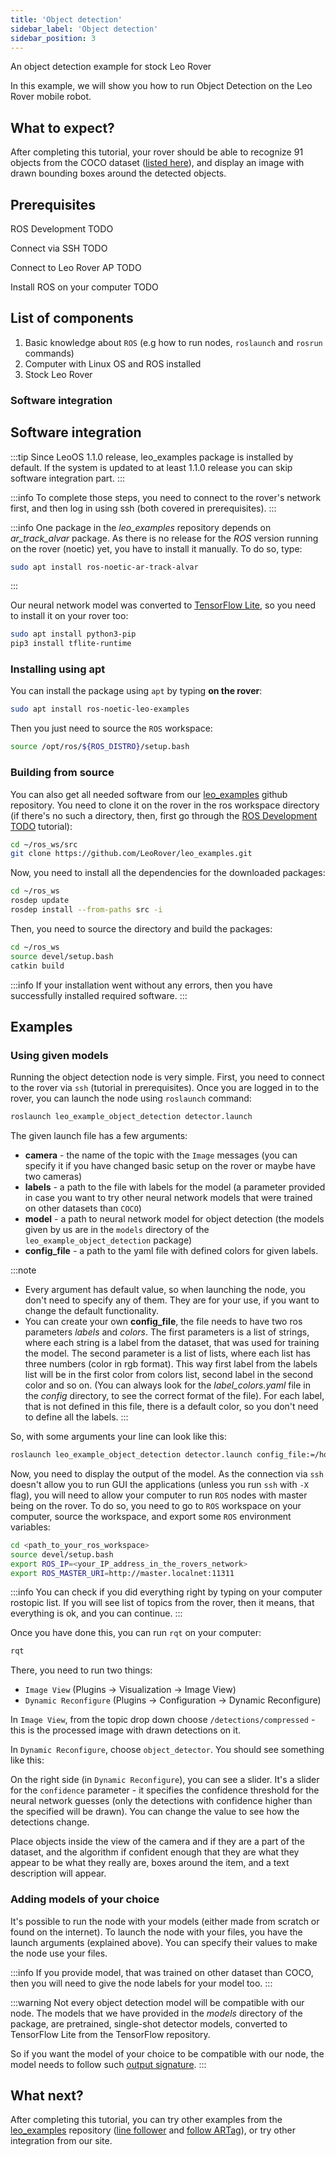 ```yaml
---
title: 'Object detection'
sidebar_label: 'Object detection'
sidebar_position: 3
---
```



An object detection example for stock Leo Rover

In this example, we will show you how to run Object Detection on the Leo Rover mobile robot.

## What to expect?

After completing this tutorial, your rover should be able to recognize 91 objects from the COCO dataset
([listed here](https://blog.roboflow.com/coco-dataset/#coco-dataset-class-list)),
and display an image with drawn bounding boxes around the detected objects.

<div className="video-container">
  <LiteYouTubeEmbed
    id="ZF85igYXXBo"
    params="autoplay=0&autohide=1&showinfo=0&rel=0"
    poster="hqdefault"
    title="Leo Rover Unboxing and Getting Started"
    webp
  />
</div>

## Prerequisites

ROS Development TODO

Connect via SSH TODO

Connect to Leo Rover AP TODO

Install ROS on your computer TODO

## List of components

1. Basic knowledge about `ROS` (e.g how to run nodes, `roslaunch` and `rosrun` commands)
2. Computer with Linux OS and ROS installed
3. Stock Leo Rover

### Software integration

## Software integration

:::tip
Since LeoOS 1.1.0 release, leo_examples package is installed by default.
If the system is updated to at least 1.1.0 release you can skip software integration part.
:::

:::info
To complete those steps, you need to connect to the rover's network first, and then log in using ssh (both covered in prerequisites).
:::

:::info
One package in the _leo_examples_ repository depends on _ar_track_alvar_ package. As there is no release for the _ROS_ version running on the rover (noetic) yet,
you have to install it manually. To do so, type:

```bash
sudo apt install ros-noetic-ar-track-alvar
```

:::

Our neural network model was converted to [TensorFlow Lite](https://www.tensorflow.org/lite), so you need to install it on your rover too:

```bash
sudo apt install python3-pip
pip3 install tflite-runtime
```

### Installing using apt

You can install the package using `apt` by typing **on the rover**:

```bash
sudo apt install ros-noetic-leo-examples
```

Then you just need to source the `ROS` workspace:

```bash
source /opt/ros/${ROS_DISTRO}/setup.bash
```

### Building from source

You can also get all needed software from our [leo_examples](https://github.com/LeoRover/leo_examples) github repository.
You need to clone it on the rover in the ros workspace directory (if there's no such a directory,
then, first go through the [ROS Development TODO](https://www.leorover.tech/guides/ros-development) tutorial):

```bash
cd ~/ros_ws/src
git clone https://github.com/LeoRover/leo_examples.git
```

Now, you need to install all the dependencies for the downloaded packages:

```bash
cd ~/ros_ws
rosdep update
rosdep install --from-paths src -i
```

Then, you need to source the directory and build the packages:

```bash
cd ~/ros_ws
source devel/setup.bash
catkin build
```

:::info
If your installation went without any errors, then you have successfully installed required software.
:::

## Examples

### Using given models

Running the object detection node is very simple. First, you need to connect to the rover via `ssh` (tutorial in prerequisites).
Once you are logged in to the rover, you can launch the node using `roslaunch` command:

```bash
roslaunch leo_example_object_detection detector.launch
```

The given launch file has a few arguments:

- **camera** - the name of the topic with the `Image` messages (you can specify it if you have changed basic setup on the rover or maybe have two cameras)
- **labels** - a path to the file with labels for the model (a parameter provided in case you want to try other neural network models that were trained on other datasets than `COCO`)
- **model** - a path to neural network model for object detection (the models given by us are in the `models` directory of the `leo_example_object_detection` package)
- **config_file** - a path to the yaml file with defined colors for given labels.

:::note

- Every argument has default value, so when launching the node, you don't need to specify any of them. They are for your use, if you want to change the default functionality.
- You can create your own **config_file**, the file needs to have two ros parameters _labels_ and _colors_. The first parameters is a list of strings,
  where each string is a label from the dataset, that was used for training the model. The second parameter is a list of lists, where each list has three numbers
  (color in rgb format). This way first label from the labels list will be in the first color from colors list, second label in the second color and so on.
  (You can always look for the _label_colors.yaml_ file in the _config_ directory, to see the correct format of the file). For each label, that is not defined in this file,
  there is a default color, so you don't need to define all the labels.
  :::

So, with some arguments your line can look like this:

```bash
roslaunch leo_example_object_detection detector.launch config_file:=/home/pi/ros_ws/src/leo_examples/leo_example_object_detection/config/my_colors.yaml
```

Now, you need to display the output of the model. As the connection via `ssh` doesn't allow you to run GUI the applications (unless you run `ssh` with `-X` flag),
you will need to allow your computer to run `ROS` nodes with master being on the rover. To do so, you need to go to `ROS` workspace on your computer,
source the workspace, and export some `ROS` environment variables:

```bash
cd <path_to_your_ros_workspace>
source devel/setup.bash
export ROS_IP=<your_IP_address_in_the_rovers_network>
export ROS_MASTER_URI=http://master.localnet:11311
```

:::info
You can check if you did everything right by typing on your computer rostopic list. If you will see list of topics from the rover, then it means,
that everything is ok, and you can continue.
:::

Once you have done this, you can run `rqt` on your computer:

```bash
rqt
```

There, you need to run two things:

- `Image View` (Plugins -> Visualization -> Image View)
- `Dynamic Reconfigure` (Plugins -> Configuration -> Dynamic Reconfigure)

In `Image View`, from the topic drop down choose `/detections/compressed` - this is the processed image with drawn detections on it.

In `Dynamic Reconfigure`, choose `object_detector`. You should see something like this:

<ImageZoom
  src="/img/docs_images/leo-rover/integrations/object-detection/object-detection-1.webp"
  alt="rqt setup for object detection with leo rover"
  width="1362"
  height="729"
/>

On the right side (in `Dynamic Reconfigure`), you can see a slider. It's a slider for the `confidence` parameter -
it specifies the confidence threshold for the neural network guesses (only the detections with confidence higher than the specified will be drawn).
You can change the value to see how the detections change.

Place objects inside the view of the camera and if they are a part of the dataset, and the algorithm if confident enough
that they are what they appear to be what they really are, boxes around the item, and a text description will appear.

<ImageZoom
  src="/img/docs_images/leo-rover/integrations/object-detection/object-detection-2.webp"
  alt="bottle and cup with drawn detection rectangles"
  width="1209"
  height="737"
/>

### Adding models of your choice

It's possible to run the node with your models (either made from scratch or found on the internet).
To launch the node with your files, you have the launch arguments (explained above). You can specify
their values to make the node use your files.

:::info
If you provide model, that was trained on other dataset than COCO, then you will need to give the node labels for your model too.
:::

:::warning
Not every object detection model will be compatible with our node. The models that we have provided in the _models_ directory of the package,
are pretrained, single-shot detector models, converted to TensorFlow Lite from the TensorFlow repository.

So if you want the model of your choice to be compatible with our node, the model needs to follow such
[output signature](https://www.tensorflow.org/lite/examples/object_detection/overview#output_signature).
:::

## What next?

After completing this tutorial, you can try other examples from the [leo_examples](https://github.com/LeoRover/leo_examples)
repository ([line follower](line-follower) and [follow ARTag](follow-artag)), or try other integration from our site.
